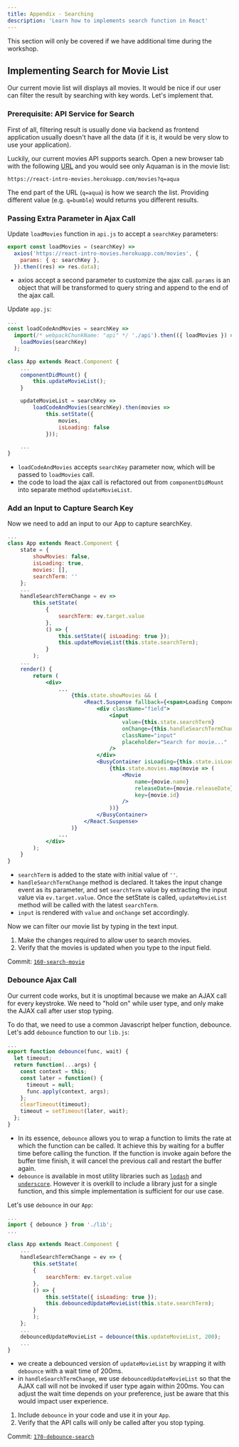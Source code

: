 ```yaml
---
title: Appendix - Searching
description: 'Learn how to implements search function in React'
---
```


This section will only be covered if we have additional time during the workshop.

## Implementing Search for Movie List

Our current movie list will displays all movies. It would be nice if our user can filter the result by searching with key words. Let's implement that.

### Prerequisite: API Service for Search

First of all, filtering result is usually done via backend as frontend application usually doesn't have all the data (if it is, it would be very slow to use your application).

Luckily, our current movies API supports search. Open a new browser tab with the following [URL](https://react-intro-movies.herokuapp.com/movies?q=aqua) and you would see only Aquaman is in the movie list:

```
https://react-intro-movies.herokuapp.com/movies?q=aqua
```

The end part of the URL (`q=aqua`) is how we search the list. Providing different value (e.g. `q=bumble`) would returns you different results.

### Passing Extra Parameter in Ajax Call

Update `loadMovies` function in `api.js` to accept a `searchKey` parameters:

```javascript
export const loadMovies = (searchKey) =>
  axios('https://react-intro-movies.herokuapp.com/movies', {
    params: { q: searchKey },
  }).then((res) => res.data);
```

- axios accept a second parameter to customize the ajax call. `params` is an object that will be transformed to query string and append to the end of the ajax call.

Update `app.js`:

```jsx
...
const loadCodeAndMovies = searchKey =>
  import(/* webpackChunkName: "api" */ './api').then(({ loadMovies }) =>
    loadMovies(searchKey)
  );

class App extends React.Component {
    ...
    componentDidMount() {
        this.updateMovieList();
    }

    updateMovieList = searchKey =>
        loadCodeAndMovies(searchKey).then(movies =>
            this.setState({
                movies,
                isLoading: false
            }));

    ...
}
```

- `loadCodeAndMovies` accepts `searchKey` parameter now, which will be passed to `loadMovies` call.
- the code to load the ajax call is refactored out from `componentDidMount` into separate method `updateMovieList`.

### Add an Input to Capture Search Key

Now we need to add an input to our App to capture searchKey.

```jsx
...
class App extends React.Component {
    state = {
        showMovies: false,
        isLoading: true,
        movies: [],
        searchTerm: ''
    };
    ...
    handleSearchTermChange = ev =>
        this.setState(
            {
                searchTerm: ev.target.value
            },
            () => {
                this.setState({ isLoading: true });
                this.updateMovieList(this.state.searchTerm);
            }
        );
    ...
    render() {
        return (
            <div>
                ...
                    {this.state.showMovies && (
                        <React.Suspense fallback={<span>Loading Component...</span>}>
                            <div className="field">
                                <input
                                    value={this.state.searchTerm}
                                    onChange={this.handleSearchTermChange}
                                    className="input"
                                    placeholder="Search for movie..."
                                />
                            </div>
                            <BusyContainer isLoading={this.state.isLoading}>
                                {this.state.movies.map(movie => (
                                    <Movie
                                        name={movie.name}
                                        releaseDate={movie.releaseDate}
                                        key={movie.id}
                                    />
                                ))}
                            </BusyContainer>
                        </React.Suspense>
                    )}
                ...
            </div>
        );
    }
}
```

- `searchTerm` is added to the state with initial value of `''`.
- `handleSearchTermChange` method is declared. It takes the input change event as its parameter, and set `searchTerm` value by extracting the input value via `ev.target.value`. Once the setState is called, `updateMovieList` method will be called with the latest `searchTerm`.
- `input` is rendered with `value` and `onChange` set accordingly.

Now we can filter our movie list by typing in the text input.

<Exercise>

1. Make the changes required to allow user to search movies.
1. Verify that the movies is updated when you type to the input field.

Commit: [`160-search-movie`](https://github.com/malcolm-kee/react-movie-app/tree/160-search-movie)

</Exercise>

### Debounce Ajax Call

Our current code works, but it is unoptimal because we make an AJAX call for every keystroke. We need to "hold on" while user type, and only make the AJAX call after user stop typing.

To do that, we need to use a common Javascript helper function, debounce. Let's add `debounce` function to our `lib.js`:

```javascript fileName=src/lib.js
...
export function debounce(func, wait) {
  let timeout;
  return function(...args) {
    const context = this;
    const later = function() {
      timeout = null;
      func.apply(context, args);
    };
    clearTimeout(timeout);
    timeout = setTimeout(later, wait);
  };
}
```

- In its essence, `debounce` allows you to wrap a function to limits the rate at which the function can be called. It achieve this by waiting for a buffer time before calling the function. If the function is invoke again before the buffer time finish, it will cancel the previous call and restart the buffer again.
- `debounce` is available in most utility libraries such as [`lodash`][lodash] and [`underscore`][underscore]. However it is overkill to include a library just for a single function, and this simple implementation is sufficient for our use case.

Let's use `debounce` in our `App`:

```jsx
...
import { debounce } from './lib';
...

class App extends React.Component {
    ...
    handleSearchTermChange = ev => {
        this.setState(
        {
            searchTerm: ev.target.value
        },
        () => {
            this.setState({ isLoading: true });
            this.debouncedUpdateMovieList(this.state.searchTerm);
        }
        );
    };
    ...
    debouncedUpdateMovieList = debounce(this.updateMovieList, 200);
    ...
}
```

- we create a debounced version of `updateMovieList` by wrapping it with `debounce` with a wait time of 200ms.
- in `handleSearchTermChange`, we use `debouncedUpdateMovieList` so that the AJAX call will not be invoked if user type again within 200ms. You can adjust the wait time depends on your preference, just be aware that this would impact user experience.

<Exercise>

1. Include `debounce` in your code and use it in your `App`.
1. Verify that the API calls will only be called after you stop typing.

Commit: [`170-debounce-search`](https://github.com/malcolm-kee/react-movie-app/tree/170-debounce-search)

</Exercise>

[lodash]: https://lodash.com/
[underscore]: https://underscorejs.org/
